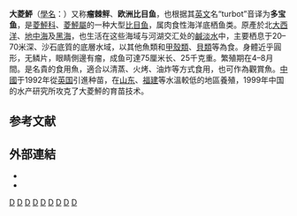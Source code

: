 {{NoteTA|G1=U}}
{{Speciesbox
| image = Psetta_maxima_Luc_Viatour.jpg
| image_alt = 250px
| status = NT
| status_system = IUCN3.1
| status_ref = <ref>Golani, D., Kada, O., Nouar, A., Quignard, J.P. & Cuttelod, A. [https://www.iucnredlist.org/species/198731/9089507 ''Scophthalmus maximus'' (Turbot)]. ''[[國際自然保護聯盟瀕危物種紅色名錄|IUCN Red List of Threatened Species]]''. '''2011'''.</ref>
| taxon = Scophthalmus maximus
| authority = ([[卡尔·林奈|Linnaeus]], [[自然系统第十版|1758]])
| synonyms = {{collapsible list|title=<center>{{nobold|10个}}|
* ''Pleuronectes maximus''<br>{{small|Linnaeus, 1758}}
* ''Rhombus maximus''<br>{{small|(Linnaeus, 1758)}}
* ''Psetta maxima''<br>{{small|(Linnaeus, 1758)}}
* ''Psetta maxima maxima''<br>{{small|(Linnaeus, 1758)}}
* ''Pleuronectes turbot''<br>{{small|[[贝尔纳·热尔曼·德·拉塞佩德|Lacepède]], 1802}}
* ''Pleuronectes cyclops''<br>{{small|[[Edward_Donovan|Donovan]], 1806}}
* ''Rhombus magnus''<br>{{small|Minding, 1832}}
* ''Rhombus aculeatus''<br>{{small|[[Carl_Moritz_Gottsche|Gottsche]], 1835}}
* ''Rhombus stellosus''<br>{{small|[[Edward_Turner_Bennett|Bennett]], 1835}}
* ''Scophthalmus ponticus''<br>{{small|Ninni, 1932}}}}
}}

'''大菱鮃'''（[[學名|學名]]：''{{lang|la|Scophthalmus maximus}}''）又称'''瘤棘鲆'''、'''欧洲比目鱼'''，也根据其[[英文|英文]]名“turbot”音译为'''多宝鱼'''，是[[菱鮃科|菱鮃科]]、[[菱鮃屬|菱鮃屬]]的一种大型[[比目鱼|比目鱼]]，属肉食性海洋底栖鱼类。原產於北[[大西洋|大西洋]]、[[地中海|地中海]]及[[黑海|黑海]]，也生活在这些海域与河湖交汇处的[[鹹淡水|鹹淡水]]中，主要栖息于20–70米深、沙石底質的底層水域，以其他魚類和[[甲殼類|甲殼類]]、[[貝類|貝類]]等為食。身體近乎圓形，无鳞片，眼睛側邊有瘤，成鱼可達75厘米长、25千克重。繁殖期在4–8月間。是名貴的食用魚，適合以清蒸、火烤、油炸等方式食用，也可作為觀賞魚。[[中华人民共和国|中國]]于1992年從[[英国|英国]]引進种苗，在[[山东|山东]]、[[福建|福建]]等水溫較低的地區養殖，1999年中国的水产研究所攻克了大菱鮃的育苗技术。

== 参考文献 ==
{{Reflist}}

==外部連結==
* {{Commonscat-inline|Scophthalmus maxima}}
* {{Wikispecies-inline|Scophthalmus maxima}}

{{捕捞渔业及水产养殖}}
{{Taxonbar|from=Q217329}}

[[Category:菱鮃屬|D]]
[[Category:卡尔·林奈命名的生物分类|D]]
[[Category:1758年描述的魚類|D]]
[[Category:欧洲鱼类|D]]
[[Category:大西洋鱼类|D]]
[[Category:黑海魚類|D]]
[[Category:地中海魚類|D]]
[[Category:食用鱼|D]]
[[Category:觀賞魚|D]]